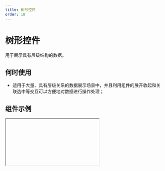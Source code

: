 ```yaml
---
title: 树形控件
order: 10
---
```


# 树形控件

用于展示具有层级结构的数据。

## 何时使用

- 适用于大量、具有层级关系的数据展示场景中，并且利用组件的展开收起和关联选中等交互可以方便地对数据进行操作处理；

## 组件示例


<Iframe url="https://www.aliwork.com/developer/tree-v2?isRenderNav=false" />

## 组件属性


<AttrTable
  dataSource={[
    {
      attr: '数据',
      code: 'dataSource',
      type: 'Array',
      demo: '[{"key":"0-0", "label":"0-0", "children":[{"key":"0-0-0", "label":"0-0-0", "children":[{"key":"0-0-0-0", "label":"0-0-0-0", "children":[{"key":"0-0-0-0-0", "label":"0-0-0-0-0"}]}, {"key":"0-0-0-1", "label":"0-0-0-1"}]}, {"key":"0-0-1", "label":"0-0-1", "children":[{"key":"0-0-1-0", "label":"0-0-1-0"}, {"key":"0-0-1-1", "label":"0-0-1-1"}]}]}]',
      dafault: '',
      desc: 'JSON 数组',
    },
    {
      attr: '显示线',
      code: 'showLine',
      type: 'Boolean',
      demo: 'false',
      dafault: '',
      desc: '可选值:false,true',
    },
    {
      attr: '多选',
      code: 'multiple',
      type: 'Boolean',
      demo: 'false',
      dafault: '',
      desc: '可选值:false,true',
    },
    {
      attr: '支持编辑',
      code: 'editable',
      type: 'Boolean',
      demo: 'false',
      dafault: '',
      desc: '可选值:false,true',
    },
    {
      attr: '支持拖拽',
      code: 'draggable',
      type: 'Boolean',
      demo: 'false',
      dafault: '',
      desc: '可选值:false,true',
    },
    {
      attr: '默认展开',
      code: 'defaultExpandAll',
      type: 'Boolean',
      demo: 'false',
      dafault: '',
      desc: '可选值:false,true',
    },
    {
      attr: '默认展开节点数组',
      code: 'defaultExpandedKeys',
      type: 'Array',
      demo: '[] ',
      dafault: '',
      desc: '可选值:false,true',
    },
    {
      attr: '支持选中',
      code: 'selectable',
      type: 'Boolean',
      demo: 'true',
      dafault: ' ',
      desc: '可选值:false,true',
    },
    {
      attr: '默认选中节点',
      code: 'checkedKeys',
      type: 'Array',
      demo: '[]',
      dafault: '',
      desc:'可选值:false,true',
    },
    {
      attr: '复选框',
      code: 'checkable',
      type: 'Boolean',
      demo: 'false',
      dafault: '',
      desc: '可选值:false,true',
    },
    {
      attr: '默认勾选节点',
      code: 'checkedKeys',
      type: 'Array',
      demo: '[]',
      dafault: '',
      desc: '',
    },
    {
      attr: '复选框完全受控',
      code: 'checkStrictly',
      type: 'Boolean',
      demo: 'false',
      dafault: '',
      desc: '',
    },
    {
      attr: '定义选中时回填的方式',
      code: 'checkStrictly',
      type: 'String',
      demo: "'parent' ",
      dafault: '',
      desc: '',
    },
    {
      attr: '开启异步加载',
      code: 'isLoadData',
      type: 'Boolean',
      demo: 'false',
      dafault: '',
      desc: '可选值:false,true',
    },
    {
      attr: 'loadData 函数 ',
      code: 'loadData',
      type: 'String',
      demo: 'function loadData(data){ return new Promise((resolve) => { resolve(); })} ',
      dafault: '',
      desc: '',
    },
    {
      attr: '节点是否占满剩余空间',
      code: 'isLabelBlock',
      type: 'Boolean',
      demo: 'false',
      dafault: '',
      desc: '可选值:false,true',
    },
    {
      attr: '节点是否占满一行',
      code: 'isNodeBlock',
      type: 'Boolean',
      demo: 'false',
      dafault: '',
      desc: '可选值:false,true',
    },
    {
      attr: '选中或取消选中节点时',
      code: 'onSelect',
      type: 'Func',
      demo: "function(ctx, selectedKeys, extra) { console.log('选中或取消选中节点时'); }",
      dafault: '',
      desc: '',
    },
    {
      attr: '勾选或取消勾选复选框时',
      code: 'onCheck',
      type: 'Func',
      demo: "function(ctx, checkedKeys, extra) { console.log('勾选或取消勾选复选框时'); } ",
      dafault: '',
      desc: '',
    },
    {
      attr: '展开收起节点时',
      code: 'onExpand',
      type: 'Func',
      demo: "function(ctx, expandedKeys, extra) { console.log('展开收起节点时'); }",
      dafault: '',
      desc: '',
    },
    {
      attr: '编辑节点内容完成时',
      code: 'onEditFinish',
      type: 'Func',
      demo: "function(ctx, key, label, node) { console.log('编辑节点内容完成时'); }",
      dafault: '',
      desc: '',
    },
    {
      attr: '开始拖拽节点时',
      code: 'onDragStart',
      type: 'Func',
      demo: "function(ctx, info) { console.log('开始拖拽节点时'); } ",
      dafault: '',
      desc: '',
    },
    {
      attr: '拖拽节点进入目标时',
      code: 'onDragEnter',
      type: 'Func',
      demo: "function(ctx, info) { console.log('拖拽节点进入目标时'); } ",
      dafault: '',
      desc: '',
    },
    {
      attr: '拖拽节点在目标节点上移动时',
      code: 'onDragOver',
      type: 'Func',
      demo: "function(ctx, info) { console.log('拖拽节点在目标节点上移动时'); } ",
      dafault: '',
      desc: '',
    },
    {
      attr: '拖拽节点离开目标节点时',
      code: 'onDragLeave',
      type: 'Func',
      demo: "function(ctx, info) { console.log('拖拽节点离开目标节点时'); } ",
      dafault: '',
      desc: '',
    },
    {
      attr: '拖拽结束时',
      code: 'onDragEnd',
      type: 'Func',
      demo: "function(ctx, info) { console.log('拖拽结束时'); } ",
      dafault: '',
      desc: '',
    },
    {
      attr: '拖拽节点放入目标节点内或前后时',
      code: 'onDrop',
      type: 'Func',
      demo: "function(ctx, info) { console.log('拖拽节点放入目标节点内或前后时'); }  ",
      dafault: '',
      desc: '',
    },
    {
      attr: '节点是否可被作为目标节点',
      code: 'canDrop',
      type: 'Func',
      demo: "function(ctx, info) { console.log('节点是否可被作为目标节点'); }",
      dafault: '',
      desc: '',
    },
  ]}
/>
